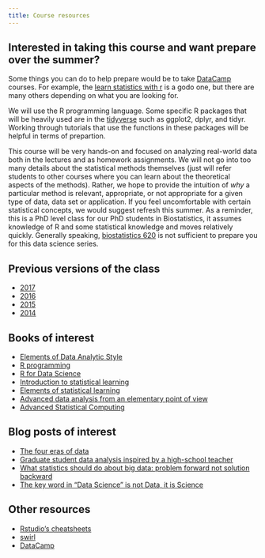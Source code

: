 ```yaml
---
title: Course resources
---
```


## Interested in taking this course and want prepare over the summer? 

Some things you can do to help prepare would be to take [DataCamp](https://www.datacamp.com/) courses. For example, the [learn statistics with r](https://www.datacamp.com/tracks/learn-statistics-with-r) is a godo one, but there are many others depending on what you are looking for. 

We will use the R programming language. Some specific R packages that will be heavily used are in the [tidyverse](https://www.tidyverse.org) such as ggplot2, dplyr, and tidyr. Working through tutorials that use the functions in these packages will be helpful in terms of prepartion. 

This course will be very hands-on and focused on analyzing real-world data both in the lectures and as homework assignments. We will not go into too many details about the statistical methods themselves (just will refer students to other courses where you can learn about the theoretical aspects of the methods). Rather, we hope to provide the intuition of _why_ a particular method is relevant, appropriate, or not appropriate for a given type of data, data set or application. If you feel uncomfortable with certain statistical concepts, we would suggest refresh this summer. As a reminder, this is a PhD level class for our PhD students in Biostatistics, it assumes knowledge of R and some statistical knowledge and moves relatively quickly. Generally speaking, [biostatistics 620](https://www.jhsph.edu/courses/course/25916/2018/140.621.01/statistical-methods-in-public-health-i) is not sufficient to prepare you for this data science series. 


## Previous versions of the class

* [2017](http://jtleek.com/advdatasci)
* [2016](http://jtleek.com/advdatasci16/)
* [2015](http://jtleek.com/advdatasci15/)
* [2014](https://github.com/jtleek/jhsph753and4)

## Books of interest

* [Elements of Data Analytic Style](https://leanpub.com/datastyle)
* [R programming](https://leanpub.com/rprogramming)
* [R for Data Science](http://r4ds.had.co.nz)
* [Introduction to statistical learning](http://www-bcf.usc.edu/~gareth/ISL/)
* [Elements of statistical learning](https://web.stanford.edu/~hastie/ElemStatLearn/)
* [Advanced data analysis from an elementary point of view](http://www.stat.cmu.edu/~cshalizi/ADAfaEPoV/)
* [Advanced Statistical Computing](https://leanpub.com/advstatcomp)

## Blog posts of interest

* [The four eras of data](https://simplystatistics.org/2016/12/16/the-four-eras-of-data/)
* [Graduate student data analysis inspired by a high-school teacher](https://simplystatistics.org/2011/10/22/graduate-student-data-analysis-inspired-by-a/)
* [What statistics should do about big data: problem forward not solution backward](https://simplystatistics.org/2013/05/29/what-statistics-should-do-about-big-data-problem-forward-not-solution-backward/)
* [The key word in "Data Science" is not Data, it is Science](https://simplystatistics.org/2013/12/12/the-key-word-in-data-science-is-not-data-it-is-science/)


## Other resources

* [Rstudio's cheatsheets](http://www.rstudio.com/resources/cheatsheets/)
* [swirl](http://swirlstats.com/)
* [DataCamp](https://www.datacamp.com/)